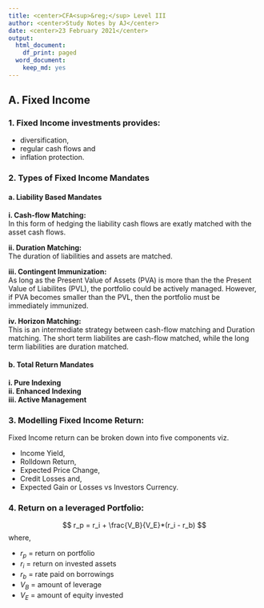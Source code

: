 ```yaml
---
title: <center>CFA<sup>&reg;</sup> Level III
author: <center>Study Notes by AJ</center>
date: <center>23 February 2021</center>
output:
  html_document:
    df_print: paged
  word_document:
    keep_md: yes
---
```


<!-- <h1><center> CFA<sup>&reg;</sup> Level III </center></h1> -->

## A. Fixed Income

### 1. Fixed Income investments provides:
- diversification,
- regular cash flows and 
- inflation protection.

### 2. Types of Fixed Income Mandates

#### a. Liability Based Mandates

  **i. Cash-flow Matching:**<br>
    In this form of hedging the liability cash flows are exatly matched with the asset cash flows.<br>
    
    
  **ii. Duration Matching:**<br> 
    The duration of liabilities and assets are matched.<br>
    
    
  **iii. Contingent Immunization:**<br>
    As long as the Present Value of Assets (PVA) is more than the the Present Value of Liabilites (PVL), the portfolio could         be actively managed. However, if PVA becomes smaller than the PVL, then the portfolio must be immediately immunized.<br>
    
    
  **iv. Horizon Matching:**<br>
    This is an intermediate strategy between cash-flow matching and Duration matching. The short term liabilites are                 cash-flow matched, while the long term liabilities are duration matched.<br>
    

#### b. Total Return Mandates

  **i. Pure Indexing**<br>
  **ii. Enhanced Indexing**<br>
  **iii. Active Management**<br>
    
### 3. Modelling Fixed Income Return:

Fixed Income return can be broken down into five components viz. <br> 

- Income Yield, 
- Rolldown Return, 
- Expected Price Change, 
- Credit Losses and, 
- Expected Gain or Losses vs Investors Currency.

### 4. Return on a leveraged Portfolio:

$$ r_p = r_i + \frac{V_B}{V_E}*(r_i - r_b) $$
where,<br>

- $r_p$ = return on portfolio
- $r_i$ = return on invested assets
- $r_b$ = rate paid on borrowings
- $V_B$ = amount of leverage
- $V_E$ = amount of equity invested









